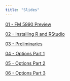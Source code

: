 ```yaml
---
title: "Slides"
---
```


[01 - FM 5990 Preview](slides_01_fm_5990_preview.pdf)

[02 - Installing R and RStudio](slides_02_installing_r_and_rstudio.pdf)

[03 - Preliminaries](slides_03_preliminaries.pdf)

[04 - Options Part 1](slides_04_options_1.pdf)

[05 - Options Part 2](slides_05_options_2.pdf)

[06 - Options Part 3](slides_06_options_3.pdf)

